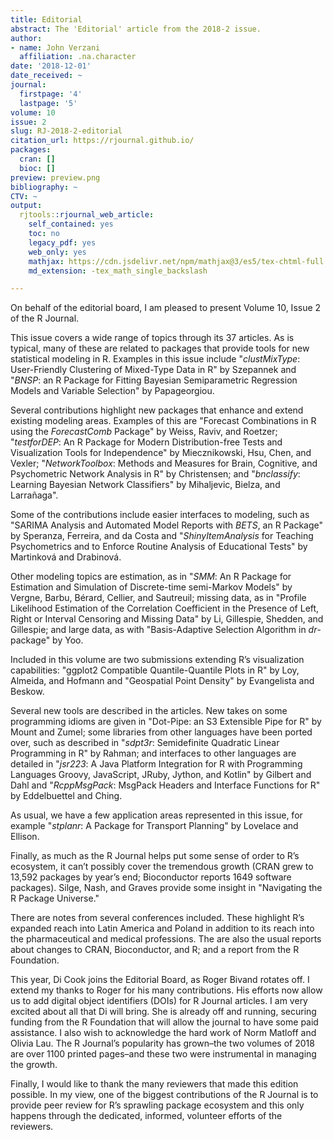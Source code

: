 ```yaml
---
title: Editorial
abstract: The 'Editorial' article from the 2018-2 issue.
author:
- name: John Verzani
  affiliation: .na.character
date: '2018-12-01'
date_received: ~
journal:
  firstpage: '4'
  lastpage: '5'
volume: 10
issue: 2
slug: RJ-2018-2-editorial
citation_url: https://rjournal.github.io/
packages:
  cran: []
  bioc: []
preview: preview.png
bibliography: ~
CTV: ~
output:
  rjtools::rjournal_web_article:
    self_contained: yes
    toc: no
    legacy_pdf: yes
    web_only: yes
    mathjax: https://cdn.jsdelivr.net/npm/mathjax@3/es5/tex-chtml-full.js
    md_extension: -tex_math_single_backslash

---
```


::: article
On behalf of the editorial board, I am pleased to present Volume 10,
Issue 2 of the R Journal.

This issue covers a wide range of topics through its $37$ articles. As
is typical, many of these are related to packages that provide tools for
new statistical modeling in R. Examples in this issue include
\"*clustMixType*: User-Friendly Clustering of Mixed-Type Data in R\" by
Szepannek and \"*BNSP*: an R Package for Fitting Bayesian Semiparametric
Regression Models and Variable Selection\" by Papageorgiou.

Several contributions highlight new packages that enhance and extend
existing modeling areas. Examples of this are \"Forecast Combinations in
R using the *ForecastComb* Package\" by Weiss, Raviv, and Roetzer;
\"*testforDEP*: An R Package for Modern Distribution-free Tests and
Visualization Tools for Independence\" by Miecznikowski, Hsu, Chen, and
Vexler; \"*NetworkToolbox*: Methods and Measures for Brain, Cognitive,
and Psychometric Network Analysis in R\" by Christensen; and
\"*bnclassify*: Learning Bayesian Network Classifiers\" by Mihaljevic,
Bielza, and Larrañaga\".

Some of the contributions include easier interfaces to modeling, such as
\"SARIMA Analysis and Automated Model Reports with *BETS*, an R
Package\" by Speranza, Ferreira, and da Costa and \"*ShinyItemAnalysis*
for Teaching Psychometrics and to Enforce Routine Analysis of
Educational Tests\" by Martinková and Drabinová.

Other modeling topics are estimation, as in \"*SMM*: An R Package for
Estimation and Simulation of Discrete-time semi-Markov Models\" by
Vergne, Barbu, Bérard, Cellier, and Sautreuil; missing data, as in
\"Profile Likelihood Estimation of the Correlation Coefficient in the
Presence of Left, Right or Interval Censoring and Missing Data\" by Li,
Gillespie, Shedden, and Gillespie; and large data, as with
\"Basis-Adaptive Selection Algorithm in *dr*-package\" by Yoo.

Included in this volume are two submissions extending R's visualization
capabilities: \"ggplot2 Compatible Quantile-Quantile Plots in R\" by
Loy, Almeida, and Hofmann and \"Geospatial Point Density\" by
Evangelista and Beskow.

Several new tools are described in the articles. New takes on some
programming idioms are given in \"Dot-Pipe: an S3 Extensible Pipe for
R\" by Mount and Zumel; some libraries from other languages have been
ported over, such as described in \"*sdpt3r*: Semidefinite Quadratic
Linear Programming in R\" by Rahman; and interfaces to other languages
are detailed in \"*jsr223*: A Java Platform Integration for R with
Programming Languages Groovy, JavaScript, JRuby, Jython, and Kotlin\" by
Gilbert and Dahl and \"*RcppMsgPack*: MsgPack Headers and Interface
Functions for R\" by Eddelbuettel and Ching.

As usual, we have a few application areas represented in this issue, for
example \"*stplanr*: A Package for Transport Planning\" by Lovelace and
Ellison.

Finally, as much as the R Journal helps put some sense of order to R's
ecosystem, it can't possibly cover the tremendous growth (CRAN grew to
13,592 packages by year's end; Bioconductor reports 1649 software
packages). Silge, Nash, and Graves provide some insight in \"Navigating
the R Package Universe.\"

There are notes from several conferences included. These highlight R's
expanded reach into Latin America and Poland in addition to its reach
into the pharmaceutical and medical professions. The are also the usual
reports about changes to CRAN, Bioconductor, and R; and a report from
the R Foundation.

This year, Di Cook joins the Editorial Board, as Roger Bivand rotates
off. I extend my thanks to Roger for his many contributions. His efforts
now allow us to add digital object identifiers (DOIs) for R Journal
articles. I am very excited about all that Di will bring. She is already
off and running, securing funding from the R Foundation that will allow
the journal to have some paid assistance. I also wish to acknowledge the
hard work of Norm Matloff and Olivia Lau. The R Journal's popularity has
grown--the two volumes of 2018 are over 1100 printed pages--and these
two were instrumental in managing the growth.

Finally, I would like to thank the many reviewers that made this edition
possible. In my view, one of the biggest contributions of the R Journal
is to provide peer review for R's sprawling package ecosystem and this
only happens through the dedicated, informed, volunteer efforts of the
reviewers.
:::
